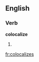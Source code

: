 ==English==

===Verb===
'''colocalize'''

# {{third person singular of|colocalize}}
{{count page|[[Wiktionary:Page count]]}}

[[fr:colocalizes]]